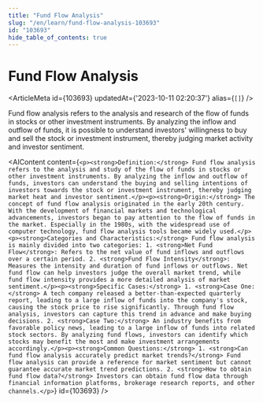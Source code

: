 ```yaml
---
title: "Fund Flow Analysis"
slug: "/en/learn/fund-flow-analysis-103693"
id: "103693"
hide_table_of_contents: true
---
```



# Fund Flow Analysis

<ArticleMeta id={103693} updatedAt={'2023-10-11 02:20:37'} alias={`[]`} />
<div className='border-solid border-b border-t-0 my-4 border-[var(--ifm-color-gray-300)]' />

Fund flow analysis refers to the analysis and research of the flow of funds in stocks or other investment instruments. By analyzing the inflow and outflow of funds, it is possible to understand investors' willingness to buy and sell the stock or investment instrument, thereby judging market activity and investor sentiment.

<AIContent content={`<p><strong>Definition:</strong> Fund flow analysis refers to the analysis and study of the flow of funds in stocks or other investment instruments. By analyzing the inflow and outflow of funds, investors can understand the buying and selling intentions of investors towards the stock or investment instrument, thereby judging market heat and investor sentiment.</p><p><strong>Origin:</strong> The concept of fund flow analysis originated in the early 20th century. With the development of financial markets and technological advancements, investors began to pay attention to the flow of funds in the market. Especially in the 1980s, with the widespread use of computer technology, fund flow analysis tools became widely used.</p><p><strong>Categories and Characteristics:</strong> Fund flow analysis is mainly divided into two categories: 1. <strong>Net Fund Flow</strong>: Refers to the net value of fund inflows and outflows over a certain period. 2. <strong>Fund Flow Intensity</strong>: Measures the intensity and duration of fund inflows or outflows. Net fund flow can help investors judge the overall market trend, while fund flow intensity provides a more detailed analysis of market sentiment.</p><p><strong>Specific Cases:</strong> 1. <strong>Case One:</strong> A tech company released a better-than-expected quarterly report, leading to a large inflow of funds into the company's stock, causing the stock price to rise significantly. Through fund flow analysis, investors can capture this trend in advance and make buying decisions. 2. <strong>Case Two:</strong> An industry benefits from favorable policy news, leading to a large inflow of funds into related stock sectors. By analyzing fund flows, investors can identify which stocks may benefit the most and make investment arrangements accordingly.</p><p><strong>Common Questions:</strong> 1. <strong>Can fund flow analysis accurately predict market trends?</strong> Fund flow analysis can provide a reference for market sentiment but cannot guarantee accurate market trend predictions. 2. <strong>How to obtain fund flow data?</strong> Investors can obtain fund flow data through financial information platforms, brokerage research reports, and other channels.</p>`} id={103693} />
